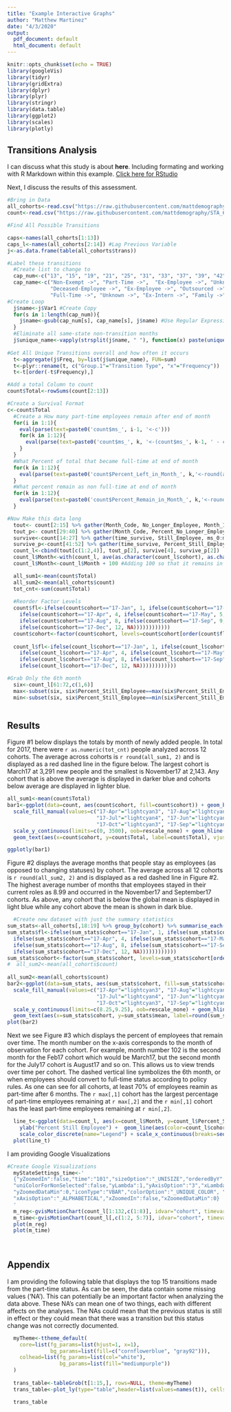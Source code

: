 ```yaml
---
title: "Example Interactive Graphs"
author: "Matthew Martinez"
date: "4/3/2020"
output:
  pdf_document: default
  html_document: default
---
```


```r
knitr::opts_chunk$set(echo = TRUE)
library(googleVis)
library(tidyr)
library(gridExtra)
library(dplyr)
library(plyr)
library(stringr)
library(data.table)
library(ggplot2)
library(scales)
library(plotly)
```


## Transitions Analysis

I can discuss what this study is about **here**. Including formating and working with R Markdown within this example. [Click here for RStudio](www.rstudio.com)

Next, I discuss the results of this assessment.


```r

#Bring in Data
all_cohorts<-read.csv("https://raw.githubusercontent.com/mattdemography/STA_6233/master/Data/all_cohorts.csv")
count<-read.csv("https://raw.githubusercontent.com/mattdemography/STA_6233/master/Data/cohort_counts.csv")

#Find All Possible Transitions

caps<-names(all_cohorts[1:13])
caps_l<-names(all_cohorts[2:14]) #Lag Previous Variable
j<-as.data.frame(table(all_cohorts$trans))

#Label these transitions
  #Create list to change to
  cap_num<-c("13", "15", "19", "21", "25", "31", "33", "37", "39", "42", "46", "47", "48", "49", "51", "73", "3", "4", "5", "6", "7")
  cap_name<-c("Non-Exempt ->", "Part-Time ->",  "Ex-Employee ->", "Unknown ->",  "Temp-Employee ->", "Temp-Employee ->", "Intern ->", "Intern ->", "Unknown ->", 
              "Deceased-Employee ->", "Ex-Employee ->", "Outsourced ->", "Temp ->", "Ex-Temp ->", "Business-Partner ->", "Deceased-Temp ->", 
              "Full-Time ->", "Unknown ->", "Ex-Intern ->", "Family ->", "Ex-Employee ->")
#Create Loop
  j$name<-j$Var1 #Create Copy
  for(s in 1:length(cap_num)){
    j$name<-gsub(cap_num[s], cap_name[s], j$name) #Use Regular Expression to take what is in cap_num and put cap_name instead
  }
  #Eliminate all same-state non-transition months
  j$unique_name<-vapply(strsplit(j$name, " "), function(x) paste(unique(x), collapse = " "), character(1L)) 
  
#Get All Unique Transitions overall and how often it occurs
  t<-aggregate(j$Freq, by=list(j$unique_name), FUN=sum)
  t<-plyr::rename(t, c("Group.1"="Transition Type", "x"="Frequency"))
  t<-t[order(-t$Frequency),]

#Add a total Column to count
count$Total<-rowSums(count[2:13])

#Create a Survival Format
c<-count$Total
  #Create a How many part-time employees remain after end of month
  for(i in 1:1){
    eval(parse(text=paste0('count$ms_', i-1, '<-c')))
    for(k in 1:12){
      eval(parse(text=paste0('count$ms_', k, '<-(count$ms_', k-1, ' - count$Month_', k, ')')))
    }
  }
  #What Percent of total that became full-time at end of month
  for(k in 1:12){
    eval(parse(text=paste0('count$Percent_Left_in_Month_', k,'<-round(as.numeric(count$Month_', k,'/count$Total)*100,2)')))
  }
  #What percent remain as non full-time at end of month
  for(k in 1:12){
    eval(parse(text=paste0('count$Percent_Remain_in_Month_', k,'<-round(as.numeric(count$ms_', k-1,'/count$Total)*100,2)')))
  }

#Now Make this data long
  tout<- count[2:15] %>% gather(Month_Code, No_Longer_Employee, Month_1:Month_12)
  tout_p<- count[29:40] %>% gather(Month_Code, Percent_No_Longer_Employee, Percent_Left_in_Month_1:Percent_Left_in_Month_12)
  survive<-count[14:27] %>% gather(time_survive, Still_Employee, ms_0:ms_11)
  survive_p<-count[41:52] %>% gather(time_survive, Percent_Still_Employee, Percent_Remain_in_Month_1:Percent_Remain_in_Month_12)
  count_l<-cbind(tout[c(1:2,4)], tout_p[2], survive[4], survive_p[2])
  count_l$Month<-with(count_l, ave(as.character(count_l$cohort), as.character(count_l$cohort), FUN=seq_along)) %>% as.numeric()
  count_l$Month<-count_l$Month + 100 #Adding 100 so that it remains in order as 1, 11, 12, 2 will be order without this

  all_sum1<-mean(count$Total)
  all_sum2<-mean(all_cohorts$count)
  tot_cnt<-sum(count$Total)
  
  #Reorder Factor Levels
  count$fl<-ifelse(count$cohort=="17-Jan", 1, ifelse(count$cohort=="17-Feb", 2, ifelse(count$cohort=="17-Mar", 3,
    ifelse(count$cohort=="17-Apr", 4, ifelse(count$cohort=="17-May", 5, ifelse(count$cohort=="17-Jun", 6, ifelse(count$cohort=="17-Jul", 7,
    ifelse(count$cohort=="17-Aug", 8, ifelse(count$cohort=="17-Sep", 9, ifelse(count$cohort=="17-Oct", 10, ifelse(count$cohort=="17-Nov", 11,
    ifelse(count$cohort=="17-Dec", 12, NA))))))))))))
  count$cohort<-factor(count$cohort, levels=count$cohort[order(count$fl)])
  
  count_l$fl<-ifelse(count_l$cohort=="17-Jan", 1, ifelse(count_l$cohort=="17-Feb", 2, ifelse(count_l$cohort=="17-Mar", 3,
    ifelse(count_l$cohort=="17-Apr", 4, ifelse(count_l$cohort=="17-May", 5, ifelse(count_l$cohort=="17-Jun", 6, ifelse(count_l$cohort=="17-Jul", 7,
    ifelse(count_l$cohort=="17-Aug", 8, ifelse(count_l$cohort=="17-Sep", 9, ifelse(count_l$cohort=="17-Oct", 10, ifelse(count_l$cohort=="17-Nov", 11,
    ifelse(count_l$cohort=="17-Dec", 12, NA))))))))))))

#Grab Only the 6th month
  six<-count_l[61:72,c(1,6)]
  max<-subset(six, six$Percent_Still_Employee==max(six$Percent_Still_Employee))
  min<-subset(six, six$Percent_Still_Employee==min(six$Percent_Still_Employee))
  
```

## Results

Figure #1 below displays the totals by month of newly added people. In total for 2017, there were `r as.numeric(tot_cnt)` people analyzed across 12 cohorts. The average across cohorts is `r round(all_sum1, 2)` and is displayed as a red dashed line in the figure below. The largest cohort is March17 at 3,291 new people and the smallest is November17 at 2,143. Any cohort that is above the average is displayed in darker blue and cohorts below average are displayed in lighter blue.

```r
all_sum1<-mean(count$Total)
bar1<-ggplot(data=count, aes(count$cohort, fill=count$cohort)) + geom_bar(aes(weight=count$Total)) +  
  scale_fill_manual(values=c("17-Apr"="lightcyan3", "17-Aug"="lightcyan4", "17-Dec"="lightcyan3", "17-Feb"="lightcyan4", "17-Jan"="lightcyan3",
                             "17-Jul"="lightcyan4", "17-Jun"="lightcyan3", "17-Mar"="lightcyan4", "17-May"="lightcyan3", "17-Nov"="lightcyan4",
                             "17-Oct"="lightcyan3", "17-Sep"="lightcyan4"), guide=F) + xlab("Cohort") + ylab("Total Employee") + theme_light() + 
  scale_y_continuous(limits=c(0, 3500), oob=rescale_none) + geom_hline(yintercept = all_sum1, linetype="dashed", colour="indianred3") + 
  geom_text(aes(x=count$cohort, y=count$Total, label=count$Total), vjust=-1) + ggtitle("Total Number of Employees as Operators by Cohort")

ggplotly(bar1)
```

Figure #2 displays the average months that people stay as employees (as opposed to changing statuses) by cohort. The average across all 12 cohorts is `r round(all_sum2, 2)` and is displayed as a red dashed line in Figure #2. The highest average number of months that employees stayed in their current roles as 8.99 and occurred in the November17 and September17 cohorts. As above, any cohort that is below the global mean is displayed in light blue while any cohort above the mean is shown in dark blue.

```r

  #Create new dataset with just the summary statistics
sum_stats<-all_cohorts[,18:19] %>% group_by(cohort) %>% summarise_each(funs(mean(., na.rm = T), sd(., na.rm=T)))
sum_stats$fl<-ifelse(sum_stats$cohort=="17-Jan", 1, ifelse(sum_stats$cohort=="17-Feb", 2, ifelse(sum_stats$cohort=="17-Mar", 3,
  ifelse(sum_stats$cohort=="17-Apr", 4, ifelse(sum_stats$cohort=="17-May", 5, ifelse(sum_stats$cohort=="17-Jun", 6, ifelse(sum_stats$cohort=="17-Jul", 7,
  ifelse(sum_stats$cohort=="17-Aug", 8, ifelse(sum_stats$cohort=="17-Sep", 9, ifelse(sum_stats$cohort=="17-Oct", 10, ifelse(sum_stats$cohort=="17-Nov", 11,
  ifelse(sum_stats$cohort=="17-Dec", 12, NA))))))))))))
sum_stats$cohort<-factor(sum_stats$cohort, levels=sum_stats$cohort[order(sum_stats$fl)])
#  all_sum2<-mean(all_cohorts$count)
  
all_sum2<-mean(all_cohorts$count)
bar2<-ggplot(data=sum_stats, aes(sum_stats$cohort, fill=sum_stats$cohort)) + geom_bar(aes(weight=sum_stats$mean)) +  
  scale_fill_manual(values=c("17-Apr"="lightcyan3", "17-Aug"="lightcyan4", "17-Dec"="lightcyan3", "17-Feb"="lightcyan4", "17-Jan"="lightcyan3",
                             "17-Jul"="lightcyan4", "17-Jun"="lightcyan3", "17-Mar"="lightcyan4", "17-May"="lightcyan3", "17-Nov"="lightcyan4",
                             "17-Oct"="lightcyan3", "17-Sep"="lightcyan4"), guide=F) + xlab("Cohort") + ylab("Average Months") + theme_light() + 
  scale_y_continuous(limits=c(8.25,9.25), oob=rescale_none) + geom_hline(yintercept = all_sum2, linetype="dashed", colour="indianred3") + 
  geom_text(aes(x=sum_stats$cohort, y=sum_stats$mean, label=round(sum_stats$mean,2)), vjust=-1) + ggtitle("Average Months Employee Remain by Cohort") 
plot(bar2)
```

Next we see Figure #3 which displays the percent of employees that remain over time. The month number on the x-axis corresponds to the month of observation for each cohort. For example, month number 102 is the second month for the Feb17 cohort which would be March17, but the second month for the July17 cohort is August17 and so on. This allows us to view trends over time per cohort. The dashed vertical line symbolizes the 6th month, or when employees should convert to full-time status according to policy rules. As one can see for all cohorts, at least 70% of employees reamin as part-time after 6 months. The `r max[,1]` cohort has the largest percentage of part-time employees remaining at `r max[,2]` and the `r min[,1]` cohort has the least part-time employees remaining at `r min[,2]`.

```r

  line_t<-ggplot(data=count_l, aes(x=count_l$Month, y=count_l$Percent_Still_Employee, group=count_l$cohort)) + xlab("Month Number") +
    ylab("Percent Still Employee") +  geom_line(aes(color=count_l$cohort)) + geom_vline(xintercept = 106, linetype="dashed") + theme_light() + 
    scale_color_discrete(name="Legend") + scale_x_continuous(breaks=seq(101, 112,1)) + ggtitle("Figure #3 Percent Employees Remaining After Each Period by Cohort")
  plot(line_t)
```

I am providing Google Visualizations

```r
#Create Google Visualizations  
  myStateSettings_time<-'
  {"yZoomedIn":false,"time":"101","sizeOption":"_UNISIZE","orderedByY":false,"yZoomedDataMax":4000,"nonSelectedAlpha":0.4,"orderedByX":true,"iconKeySettings":[],
  "uniColorForNonSelected":false,"yLambda":1,"yAxisOption":"3","xLambda":1,"showTrails":false,"xZoomedDataMax":12,"dimensions":{"iconDimensions":["dim0"]},
  "yZoomedDataMin":0,"iconType":"VBAR","colorOption":"_UNIQUE_COLOR", "duration":{"multiplier":1,"timeUnit":"Y"},"playDuration":15088.88888888889,
  "xAxisOption":"_ALPHABETICAL","xZoomedIn":false,"xZoomedDataMin":0}
  '
  m_reg<-gvisMotionChart(count_l[1:132,c(1:8)], idvar="cohort", timevar = "Month")
  m_time<-gvisMotionChart(count_l[,c(1:2, 5:7)], idvar="cohort", timevar = "Month", options=list(state=myStateSettings_time))
  plot(m_reg)  
  plot(m_time)
  
  
```

## Appendix

I am providing the following table that displays the top 15 transitions made from the part-time status. As can be seen, the data contain some missing values ('NA'). This can potentially be an important factor when analyzing the data above. These NA's can mean one of two things, each with different affects on the analyses. The NAs could mean that the previous status is still in effect or they could mean that there was a transition but this status change was not correctly documented.

```r
  myTheme<-ttheme_default(
    core=list(fg_params=list(hjust=1, x=1),
              bg_params=list(fill=c("cornflowerblue", "gray92"))),
    colhead=list(fg_params=list(col="white"),
                 bg_params=list(fill="mediumpurple"))
  )
  
  trans_table<-tableGrob(t[1:15,], rows=NULL, theme=myTheme)
  trans_table<-plot_ly(type="table",header=list(values=names(t)), cells=list(values=unname(t[1:15,]))) 

  trans_table
```